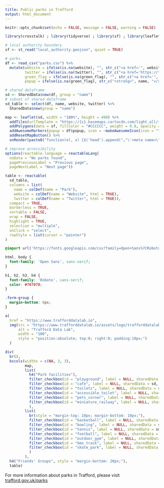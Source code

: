 ```yaml
---
title: Public parks in Trafford
output: html_document
---
```


```r
knitr::opts_chunk$set(echo = FALSE, message = FALSE, warning = FALSE)

library(crosstalk) ; library(tidyverse) ; library(sf) ; library(leaflet) ; library(leaflet.extras) ; library(reactable) ; library(shiny) ; library(htmlwidgets) ; library(htmltools)

# local authority boundary
sf <- st_read("local_authority.geojson", quiet = TRUE)

# parks
df <- read_csv("parks.csv") %>% 
  mutate(website = ifelse(is.na(website), "", str_c("<a href='", website, "'target='_blank'>", str_remove(website, "http://www.|https://www.|www.|http://|https://"), "</a>")),
         twitter = ifelse(is.na(twitter), "", str_c("<a href='https://twitter.com/", twitter, "' target='_blank'>@", twitter, "</a>")),
         green_flag = ifelse(is.na(green_flag), "", str_c("<a href='", green_flag, "'target='_blank'>Green Flag Award winner</a>")),
         popup = ifelse(is.na(green_flag), str_c("<strong>", name, "</strong>") %>% map(HTML), str_c("<strong>", name, "</strong><br/>", green_flag) %>% map(HTML)))

# shared dataframe
sd <- SharedData$new(df, group = "name")
# subset of shared dataframe
sd_table <- select(df, name, website, twitter) %>%
  SharedData$new(group = "name")
```

```r
map <- leaflet(sd, width = "100%", height = 400) %>%
  addTiles(urlTemplate = "https://{s}.basemaps.cartocdn.com/light_all/{z}/{x}/{y}{r}.png", attribution = '&copy; <a href="https://www.openstreetmap.org/copyright">OpenStreetMap</a> contributors &copy; <a href="https://carto.com/attributions">CARTO</a> | <a href="https://www.ons.gov.uk/methodology/geography/licences">Contains OS data © Crown copyright and database right (2020)</a> | Source: <a href="https://www.trafford.gov.uk/parks" target="_blank">Trafford Council</a>', options = tileOptions(minZoom = 11, maxZoom = 18)) %>%
  addPolygons(data = sf, fillColor = "#CCCCCC", weight = 0.8, opacity = 1, color = "#212121") %>%  
  addAwesomeMarkers(popup = df$popup, icon = ~makeAwesomeIcon(icon = "tree-deciduous", library = "glyphicon", iconColor = "#006d2c", markerColor = "lightgreen")) %>%
  addResetMapButton() %>% 
  onRender(paste0("function(el, x) {$('head').append(","\'<meta name=\"viewport\" content=\"width=device-width, initial-scale=1.0\">\'",");}"))
```

```r
# improve accessibility
options(reactable.language = reactableLang(
  noData = "No parks found",
  pagePreviousLabel = "Previous page",
  pageNextLabel = "Next page"))

table <- reactable(
  sd_table,
  columns = list(
    name = colDef(name = "Park"),
    website = colDef(name = "Website", html = TRUE),
    twitter = colDef(name = "Twitter", html = TRUE)),
  compact = TRUE,
  borderless = TRUE,
  sortable = FALSE,
  wrap = FALSE,
  highlight = TRUE,
  selection = "multiple",
  onClick = "select",
  rowStyle = list(cursor = "pointer")
)
```

```css
@import url('https://fonts.googleapis.com/css?family=Open+Sans%7CRoboto');

html, body {
  font-family: 'Open Sans', sans-serif;
}
        
h1, h2, h3, h4 {
  font-family: 'Roboto', sans-serif;
  color: #707070;
}

.form-group {
  margin-bottom: 0px;
}
```

```r
a(
  href = "https://www.trafforddatalab.io", 
  img(src = "https://www.trafforddatalab.io/assets/logo/trafforddatalab_logo.svg", 
      alt = "Trafford Data Lab", 
      width = "100",
      style = "position:absolute; top:0; right:0; padding:10px;")
  )
```

```r
div(
  br(),
  bscols(widths = c(NA, 3, 3),
         map,
         list(
           h4("Park facilities"),
           filter_checkbox(id = "playground", label = NULL, sharedData = sd, group = ~ifelse(playground == 1, "Playground", NA), inline = TRUE),
           filter_checkbox(id = "cafe", label = NULL, sharedData = sd, group = ~ifelse(cafe == 1, "Cafe", NA), inline = TRUE),
           filter_checkbox(id = "toilets", label = NULL, sharedData = sd, group = ~ifelse(toilets == 1, "Toilets", NA), inline = TRUE),
           filter_checkbox(id = "accessible_toilet", label = NULL, sharedData = sd, group = ~ifelse(accessible_toilet == 1, "Accessible toilet", NA), inline = TRUE),
           filter_checkbox(id = "pets_corner", label = NULL, sharedData = sd, group = ~ifelse(pets_corner == 1, "Pets' corner", NA), inline = TRUE),
           filter_checkbox(id = "miniature_railway", label = NULL, sharedData = sd, group = ~ifelse(miniature_railway == 1, "Miniature railway", NA), inline = TRUE)
           ),
         list(
           br(style = "margin-top: 10px; margin-bottom: 10px;"),
           filter_checkbox(id = "basketball", label = NULL, sharedData = sd, group = ~ifelse(basketball == 1, "Basketball", NA), inline = TRUE),
           filter_checkbox(id = "bowling", label = NULL, sharedData = sd, group = ~ifelse(bowling == 1, "Bowling green", NA), inline = TRUE),
           filter_checkbox(id = "tennis", label = NULL, sharedData = sd, group = ~ifelse(tennis == 1, "Tennis courts", NA), inline = TRUE),
           filter_checkbox(id = "football", label = NULL, sharedData = sd, group = ~ifelse(football == 1, "Football pitches", NA), inline = TRUE),
           filter_checkbox(id = "outdoor_gym", label = NULL, sharedData = sd, group = ~ifelse(outdoor_gym == 1, "Outdoor gym", NA), inline = TRUE),
           filter_checkbox(id = "bmx_track", label = NULL, sharedData = sd, group = ~ifelse(bmx_track == 1, "BMX track", NA), inline = TRUE),
           filter_checkbox(id = "skate_park", label = NULL, sharedData = sd, group = ~ifelse(skate_park == 1, "Skate park", NA), inline = TRUE)
           )
         ),
  h4("Friends' Groups", style = "margin-bottom: 20px;"),
  table)
```

For more information about parks in Trafford, please visit <a href='https://www.trafford.gov.uk/parks' target='_blank'>trafford.gov.uk/parks</a>
